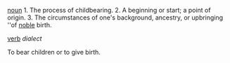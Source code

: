 [[noun]]
1. The process of childbearing. 2. A beginning or start; a point of origin. 3. The circumstances of one's background, ancestry, or upbringing ''of [[noble]] birth.

[[verb]] ''dialect''

To bear children or to give birth.